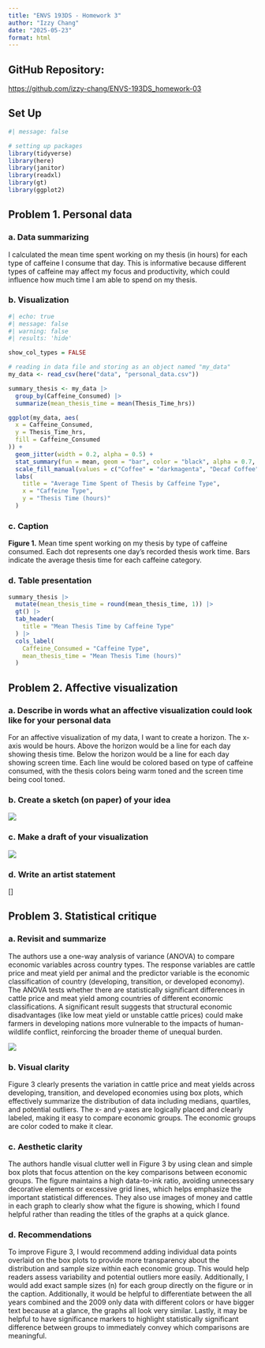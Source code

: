 ```yaml
---
title: "ENVS 193DS - Homework 3"
author: "Izzy Chang"
date: "2025-05-23"
format: html
---
```


## GitHub Repository:

<https://github.com/izzy-chang/ENVS-193DS_homework-03>

## Set Up

```r
#| message: false

# setting up packages
library(tidyverse)
library(here)
library(janitor)
library(readxl)
library(gt)
library(ggplot2)
```

## Problem 1. Personal data

### a. Data summarizing

I calculated the mean time spent working on my thesis (in hours) for each type of caffeine I consume that day. This is informative because different types of caffeine may affect my focus and productivity, which could influence how much time I am able to spend on my thesis.

### b. Visualization

```r
#| echo: true
#| message: false
#| warning: false
#| results: 'hide'

show_col_types = FALSE

# reading in data file and storing as an object named "my_data"
my_data <- read_csv(here("data", "personal_data.csv")) 

summary_thesis <- my_data |> 
  group_by(Caffeine_Consumed) |> 
  summarize(mean_thesis_time = mean(Thesis_Time_hrs))

ggplot(my_data, aes(
  x = Caffeine_Consumed,
  y = Thesis_Time_hrs,
  fill = Caffeine_Consumed
)) + 
  geom_jitter(width = 0.2, alpha = 0.5) + 
  stat_summary(fun = mean, geom = "bar", color = "black", alpha = 0.7, width = 0.6) + 
  scale_fill_manual(values = c("Coffee" = "darkmagenta", "Decaf Coffee" = "darkorange", "Matcha" = "darkgreen", "None" = "darkblue")) + 
  labs(
    title = "Average Time Spent of Thesis by Caffeine Type",
    x = "Caffeine Type",
    y = "Thesis Time (hours)"
  )
```

### c. Caption

**Figure 1.** Mean time spent working on my thesis by type of caffeine consumed. Each dot represents one day's recorded thesis work time. Bars indicate the average thesis time for each caffeine category.

### d. Table presentation

```r
summary_thesis |> 
  mutate(mean_thesis_time = round(mean_thesis_time, 1)) |> 
  gt() |> 
  tab_header(
    title = "Mean Thesis Time by Caffeine Type"
  ) |> 
  cols_label(
    Caffeine_Consumed = "Caffeine Type",
    mean_thesis_time = "Mean Thesis Time (hours)"
  )
```

## Problem 2. Affective visualization

### a. Describe in words what an affective visualization could look like for your personal data

For an affective visualization of my data, I want to create a horizon. The x-axis would be hours. Above the horizon would be a line for each day showing thesis time. Below the horizon would be a line for each day showing screen time. Each line would be colored based on type of caffeine consumed, with the thesis colors being warm toned and the screen time being cool toned.

### b. Create a sketch (on paper) of your idea

![](sketch.jpg)

### c. Make a draft of your visualization

![](draft.jpg)

### d. Write an artist statement

\[\]

## Problem 3. Statistical critique

### a. Revisit and summarize

The authors use a one-way analysis of variance (ANOVA) to compare economic variables across country types. The response variables are cattle price and meat yield per animal and the predictor variable is the economic classification of country (developing, transition, or developed economy). The ANOVA tests whether there are statistically significant differences in cattle price and meat yield among countries of different economic classifications. A significant result suggests that structural economic disadvantages (like low meat yield or unstable cattle prices) could make farmers in developing nations more vulnerable to the impacts of human-wildlife conflict, reinforcing the broader theme of unequal burden.

![](paper_figure.jpeg)

### b. Visual clarity

Figure 3 clearly presents the variation in cattle price and meat yields across developing, transition, and developed economies using box plots, which effectively summarize the distribution of data including medians, quartiles, and potential outliers. The x- and y-axes are logically placed and clearly labeled, making it easy to compare economic groups. The economic groups are color coded to make it clear.

### c. Aesthetic clarity

The authors handle visual clutter well in Figure 3 by using clean and simple box plots that focus attention on the key comparisons between economic groups. The figure maintains a high data-to-ink ratio, avoiding unnecessary decorative elements or excessive grid lines, which helps emphasize the important statistical differences. They also use images of money and cattle in each graph to clearly show what the figure is showing, which I found helpful rather than reading the titles of the graphs at a quick glance.

### d. Recommendations

To improve Figure 3, I would recommend adding individual data points overlaid on the box plots to provide more transparency about the distribution and sample size within each economic group. This would help readers assess variability and potential outliers more easily. Additionally, I would add exact sample sizes (n) for each group directly on the figure or in the caption. Additionally, it would be helpful to differentiate between the all years combined and the 2009 only data with different colors or have bigger text because at a glance, the graphs all look very similar. Lastly, it may be helpful to have significance markers to highlight statistically significant difference between groups to immediately convey which comparisons are meaningful.
